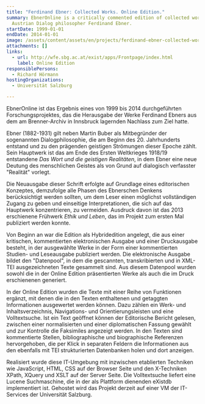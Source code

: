 ```yaml
---
title: "Ferdinand Ebner: Collected Works. Online Edition."
summary: EbnerOnline is a critically commented edition of collected works of
  Austrian Dialog philosopher Ferdinand Ebner.
startDate: 1999-01-01
endDate: 2014-01-01
image: /assets/content/assets/en/projects/ferdinand-ebner-collected-works-online-edition/ebneronlinetextseite_2.jpg
attachments: []
links:
  - url: http://wfe.sbg.ac.at/exist/apps/Frontpage/index.html
    label: Online Edition
responsiblePersons:
  - Richard Hörmann
hostingOrganizations:
  - Universität Salzburg

---
```

EbnerOnline ist das Ergebnis eines von 1999 bis 2014 durchgeführten Forschungsprojektes, das die Herausgabe der Werke Ferdinand Ebners aus dem am Brenner-Archiv in Innsbruck lagernden Nachlass zum Ziel hatte.

Ebner (1882-1931) gilt neben Martin Buber als Mitbegründer der sogenannten Dialogphilosophie, die am Beginn des 20. Jahrhunderts entstand und zu den prägenden geistigen Strömungen dieser Epoche zählt. Sein Hauptwerk ist das am Ende des Ersten Weltkrieges 1918/19 entstandene _Das Wort und die geistigen Realitäten_, in dem Ebner eine neue Deutung des menschlichen Geistes als von Grund auf dialogisch verfasster "Realität" vorlegt.

Die Neuausgabe dieser Schrift erfolgte auf Grundlage eines editorischen Konzeptes, demzufolge alle Phasen des Ebnerschen Denkens berücksichtigt werden sollten, um dem Leser einen möglichst vollständigen Zugang zu geben und einseitige Interpretationen, die sich auf das Hauptwerk konzentrieren, zu vermeiden. Ausdruck davon ist das 2013 erschienene Frühwerk _Ethik und Leben_, das im Projekt zum ersten Mal publiziert werden konnte.

Von Beginn an war die Edition als Hybridedition angelegt, die aus einer kritischen, kommentierten elektronischen Ausgabe und einer Druckausgabe besteht, in der ausgewählte Werke in der Form einer kommentierten Studien- und Leseausgabe publiziert werden. Die elektronische Ausgabe bildet den "Datenpool", in dem die gescannten, transkribierten und in XML-TEI ausgezeichneten Texte gesammelt sind. Aus diesem Datenpool wurden sowohl die in der Online Edition präsentierten Werke als auch die im Druck erschienenen generiert.

In der Online Edition wurden die Texte mit einer Reihe von Funktionen ergänzt, mit denen die in den Texten enthaltenen und getaggten Informationen ausgewertet werden können. Dazu zählen ein Werk- und Inhaltsverzeichnis, Navigations- und Orientierungsleisten und eine Volltextsuche. Ist ein Text geöffnet können der Editorische Bericht gelesen, zwischen einer normalisierten und einer diplomatischen Fassung gewählt und zur Kontrolle die Faksimiles angezeigt werden. In den Texten sind kommentierte Stellen, bibliographische und biographische Referenzen hervorgehoben, die per Klick in separaten Feldern die Informationen aus den ebenfalls mit TEI strukturierten Datenbanken holen und dort anzeigen.

Realisiert wurde diese IT-Umgebung mit inzwischen etablierten Techniken wie JavaScript, HTML, CSS auf der Browser Seite und den X-Techniken XPath, XQuery und XSLT auf der Server Seite. Die Volltextsuche liefert eine Lucene Suchmaschine, die in der als Plattform dienenden eXistdb implementiert ist. Gehostet wird das Projekt derzeit auf einer VM der IT-Services der Universität Salzburg.
